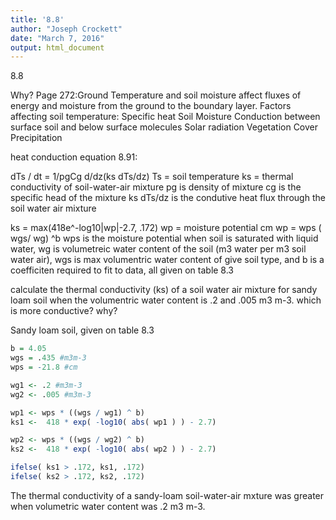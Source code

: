 ```yaml
---
title: '8.8'
author: "Joseph Crockett"
date: "March 7, 2016"
output: html_document
---
```

8.8

Why? Page 272:Ground Temperature and soil moisture affect fluxes of energy and moisture from the ground to the boundary layer.
Factors affecting soil temperature: 
Specific heat
Soil Moisture
Conduction between surface soil and below surface molecules
Solar radiation
Vegetation Cover
Precipitation

heat conduction equation 8.91:

dTs / dt = 1/pgCg d/dz(ks dTs/dz)
Ts = soil temperature
ks = thermal conductivity of soil-water-air mixture
pg is density of mixture
cg is the specific head of the mixture
ks dTs/dz is the condutive heat flux through the soil water air mixture

ks = max(418e^-log10|wp|-2.7, .172)
wp = moisture potential cm 
wp = wps ( wgs/ wg) ^b
wps is the moisture potential when soil is saturated with liquid water, wg is volumetreic water content of the soil (m3 water per m3 soil water air), wgs is max volumentric water content of give soil type, and b is a coefficiten required to fit to data, all given on table 8.3

calculate the thermal conductivity (ks) of a soil water air mixture for sandy loam soil when the volumentric water content is .2 and .005 m3 m-3.  which is more conductive? why?

Sandy loam soil, given on table 8.3
```r
b = 4.05
wgs = .435 #m3m-3
wps = -21.8 #cm

wg1 <- .2 #m3m-3
wg2 <- .005 #m3m-3

wp1 <- wps * ((wgs / wg1) ^ b)
ks1 <-  418 * exp( -log10( abs( wp1 ) ) - 2.7)

wp2 <- wps * ((wgs / wg2) ^ b)
ks2 <-  418 * exp( -log10( abs( wp2 ) ) - 2.7)

ifelse( ks1 > .172, ks1, .172)
ifelse( ks2 > .172, ks2, .172)

```
The thermal conductivity of a sandy-loam soil-water-air mxture was greater when volumetric water content was .2 m3 m-3.  

